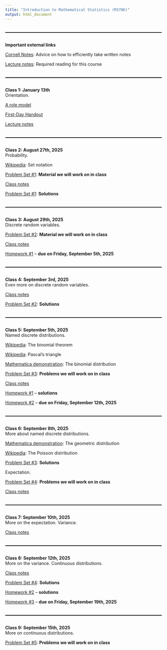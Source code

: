```yaml
---
title: "Introduction to Mathematical Statistics (M378K)"
output: html_document
---
```


<style>
  hr {
      position: relative; 
            top: 20px; 
            border: none; 
            height: 2px; 
            background: black; 
            margin-bottom: 50px; 
  }
</style>

---

**Important external links**

[Cornell Notes](http://lsc.cornell.edu/how-to-study/taking-notes/cornell-note-taking-system/): Advice on how to efficiently take written notes

[Lecture notes](https://web.ma.utexas.edu/users/gordanz/lecture_notes_page.html): Required reading for this course

---



**Class 1: January 13th**<br>
Orientation. <br>

[A role model](pics/bilbo.jpeg)

[First-Day Handout](syllabus/syllabus-59140.html)

[Lecture notes](https://web.ma.utexas.edu/users/gordanz/lecture_notes_page.html)

---

**Class 2: August 27th, 2025**<br>
Probability.<br> 

[Wikipedia](https://en.wikibooks.org/wiki/Set_Theory/Sets): Set notation

[Problem Set #1](problem-sets/m378k-ps1-omega-probs.pdf):  **Material we will work on in class**

[Class notes](notes/m378k-aug-27-2025.pdf)

[Problem Set #1](problem-sets/m378k-ps1-omega-solns.pdf):  **Solutions**

---

**Class 3: August 29th, 2025**<br>
Discrete random variables.<br>

[Problem Set #2](problem-sets/m378k-ps2-discrete-defn.pdf):  **Material we will work on in class**

[Class notes](notes/m378k-aug-29-2025.pdf)

[Homework #1](hw/m378k-hw1-prereqs.pdf) -- **due on Friday, September 5th, 2025**

---

**Class 4: September 3rd, 2025**<br>
Even more on discrete random variables.<br>

[Class notes](notes/m378k-sept-03-2025.pdf)

[Problem Set #2](problem-sets/m378k-ps2-discrete-defn-solns.pdf):  **Solutions**

---

**Class 5: September 5th, 2025**<br>
Named discrete distributions.<br>

[Wikipedia](https://en.wikipedia.org/wiki/Binomial_theorem): The binomial theorem 

[Wikipedia](https://en.wikipedia.org/wiki/Pascal%27s_triangle): Pascal's triangle

[Mathematica demonstration](https://demonstrations.wolfram.com/BinomialProbabilityDistribution/): The binomial distribution

[Problem Set #3](problem-sets/m378k-ps3-discrete-probs.pdf):  **Problems we will work on in class**

[Class notes](notes/m378k-sept-05-2025.pdf)

[Homework #1](hw/m378k-hw1-prereqs-solns.pdf) -- **solutions**

[Homework #2](hw/m378k-hw2-discrete.pdf) -- **due on Friday, September 12th, 2025**

---

**Class 6: September 8th, 2025**<br>
More about named discrete distributions.<br>

[Mathematica demonstration](https://demonstrations.wolfram.com/GeometricDistribution/): The geometric distribution

[Wikipedia](https://en.wikipedia.org/wiki/Poisson_distribution): The Poisson distribution

[Problem Set #3](problem-sets/m378k-ps3-discrete-solns.pdf):  **Solutions**

Expectation.<br>

[Problem Set #4](problem-sets/m378k-ps4-discrete-exp-var-probs.pdf):  **Problems we will work on in class**

[Class notes](notes/m378k-sept-08-2025.pdf)

---

**Class 7: September 10th, 2025**<br>
More on the expectation. Variance.<br>

[Class notes](notes/m378k-sept-10-2025.pdf)

---

**Class 8: September 12th, 2025**<br>
More on the variance. Continuous distributions.<br>

[Class notes](notes/m378k-sept-12-2025.pdf)

[Problem Set #4](problem-sets/m378k-ps4-discrete-exp-var-solns.pdf):  **Solutions**

[Homework #2](hw/m378k-hw2-discrete-solns.pdf) -- **solutions**

[Homework #3](hw/m378k-hw3-expectation-probs.pdf) -- **due on Friday, September 19th, 2025**

---

**Class 9: September 15th, 2025**<br>
More on continuous distributions.<br>

[Problem Set #5](problem-sets/m378k-ps5-continuous-probs.pdf):  **Problems we will work on in class**

<!--
[Class notes](notes/m378k-jan-29-2025.pdf)

[The Normal Distribution](http://demonstrations.wolfram.com/TheNormalDistribution/) from the [Wolfram Demonstrations Project](http://demonstrations.wolfram.com/){.demonstrationHyperlink} by Ian McLeod 

[Area of a Normal Distribution](http://demonstrations.wolfram.com/AreaOfANormalDistribution/){.demonstrationHyperlink} from the [Wolfram Demonstrations Project](http://demonstrations.wolfram.com/){.demonstrationHyperlink} by Eric Schulz 

[Class notes](notes/m378k-jan-31-2025.pdf)

[Problem Set #5](problem-sets/m378k-ps5-continuous-solns.pdf):  **Solutions**


Cumulative distribution functions.<br>

[Problem Set #6](problem-sets/m378k-ps6-cdf-probs.pdf):  **Problems we will work on in class**

[Class notes](notes/m378k-feb-03-2025.pdf)

[Problem Set #6](problem-sets/m378k-ps6-cdf-solns.pdf):  **Solutions**

---

**Class 10: February 5th, 2025**<br>
More on the cumulative distribution function.<br>

[Problem Set #7](problem-sets/m378k-ps7-cdf-cont-probs.pdf):  **Problems we will work on in class**

[Standard normal table](notes/std-normal-table.pdf)

[`R` code on the normal](code/normal.R)

[Class notes](notes/m378k-feb-05-2025.pdf)

[Problem Set #7](problem-sets/m378k-ps7-cdf-cont-solns.pdf):  **Solutions**

[In-Term One](exams/m378k-one-topics.pdf): Topics

[Practice for In-Term One](exams/m378k-one-sample-probs.pdf) -- **problems** 

[Practice for In-Term One](exams/m378k-one-sample-solns.pdf) -- **solutions** 

---

**Class 11: February 7th, 2025**<br>
Random vectors.<br>

[Class notes](notes/m378k-feb-07-2025.pdf)

[Homework #3](hw/m378k-hw3-expectation-solns.pdf) -- **solutions**

---

**Class 12: February 10th, 2025**<br>
More on random vectors.<br>

[Class notes](notes/m378k-feb-10-2025.pdf)

---

**Class 13: February 12th, 2025**<br>
<span style="color: red;">**In-Term One**</span><br>

[In-Term One](exams/m378k-one-solns.pdf) -- **solutions** 

---

**Class 14: February 14th, 2025**<br>
Transformations of random variables.<br>

[Problem Set #8](problem-sets/m378k-ps8-transformations-probs.pdf):  **Problems we will work on in class**

[Class notes](notes/m378k-feb-14-2025.pdf)

[Problem Set #8](problem-sets/m378k-ps8-transformations-solns.pdf):  **Solutions**

[Homework #4](hw/m378k-hw4-transformations-probs.pdf) -- **due on Friday, February 21st, 2025**

---

**Class 15: February 17th, 2025**<br>
More on transformations of random variables.The triangle distribution. The $\chi^2-$distribution.<br>

[Class notes](notes/m378k-feb-17-2025.pdf)

---
 
**Class 16: February 19th, 2025**<br>
Moment generating functions.<br>

[Problem Set #9](problem-sets/m378k-ps9-mgf-probs.pdf):  **Problems we will work on in class**

[Class notes](notes/m378k-feb-19-2025.pdf)

---

**Class 17: February 21st, 2025**<br>
More on the moment generating functions.<br>

[Class notes](notes/m378k-feb-21-2025.pdf)

[Problem Set #9](problem-sets/m378k-ps9-mgf-solns.pdf):  **Solutions**

[Homework #4](hw/m378k-hw4-transformations-solns.pdf) -- **solutions**

[Homework #5](hw/m378k-hw5-mgf-probs.pdf) -- **due on Friday, February 28th, 2025**

---

**Class 18: February 24th, 2025**<br>
More on the normal distribution.<br>

[Standard Normal Distribution Areas](http://demonstrations.wolfram.com/StandardNormalDistributionAreas/){.demonstrationHyperlink} from the [Wolfram Demonstrations Project](http://demonstrations.wolfram.com/){.demonstrationHyperlink} by Ian McLeod 

[Problem Set #10](problem-sets/m378k-ps10-normal-probs.pdf):  **Problems we will work on in class**

[Problem Set #10](problem-sets/m378k-ps10-normal-solns.pdf):  **Solutions**

De Moivre-Laplace.<br>

[Problem Set #11](problem-sets/m378k-ps11-dML-probs.pdf):  **Problems we will work on in class**

[Mathematica demonstration](http://demonstrations.wolfram.com/IllustratingTheCentralLimitTheoremWithSumsOfBernoulliRandomV/): The Normal Approximation to the Binomial Distribution

[The R-script from class](code/dML-pres.R)

[Class notes](notes/m378k-feb-24-2025.pdf)

[Problem Set #11](problem-sets/m378k-ps11-dML-solns.pdf):  **Solutions**

---

**Class 19: February 26th, 2025**<br>
The Central Limit Theorem.<br>

[Problem Set #12](problem-sets/m378k-ps12-clt-probs.pdf):  **Problems we will work on in class**

[Class notes](notes/m378k-feb-26-2025.pdf)

[Problem Set #12](problem-sets/m378k-ps12-clt-solns.pdf):  **Solutions**

---

**Class 20: February 28th, 2025**<br>
More on the $\chi^2-$distribution.<br>

[Zed Statistics video](https://youtu.be/80ffqpZdKiA?si=qzwSLzEZOKbDlRc7): The $\chi^2-$ distribution. 

[Mathematica demonstration: The Chi-Squared Distribution](http://demonstrations.wolfram.com/TheChiSquaredDistribution/)

[Mathematica demonstration: Tail Areas under the Chi-Squared Distribution](https://demonstrations.wolfram.com/TailAreasUnderChiSquaredDistributions/#embed)

[A $\chi^2-$table](notes/chi-squared-table-better.pdf)

The $\Gamma-$distribution.<br>

[Class notes](notes/m378k-feb-28-2025.pdf)

[The R-script from class](code/gamma-clt.R)

[Homework #5](hw/m378k-hw5-mgf-solns.pdf) -- **solutions**

[Homework #6](hw/m378k-hw6-gamma-probs.pdf) -- **due on Friday, March 7th, 2025**

---

**Class 21: March 3rd, 2025**<br>
The statistical set-up. Order statistics.<br>

[Problem Set #13](problem-sets/m378k-ps13-order-stats-probs.pdf):  **Problems we will work on in class**

[Class notes](notes/m378k-mar-03-2025.pdf)

[Problem Set #13](problem-sets/m378k-ps13-order-stats-solns.pdf):  **Solutions**

---

**Class 22: March 5th, 2025**<br>
Sampling distributions.<br>

[Problem Set #14](problem-sets/m378k-ps14-statistics-probs.pdf):  **Problems we will work on in class**

[Class notes](notes/m378k-mar-05-2025.pdf)

[Problem Set #14](problem-sets/m378k-ps14-statistics-solns.pdf):  **Solutions**

[In-Term Two](exams/m378k-two-topics.pdf): Topics

[Practice for In-Term Two](exams/m378k-two-sample-probs.pdf) -- **problems** 

[Practice for In-Term Two](exams/m378k-two-sample-solns.pdf) -- **solutions** 

---

**Class 23: March 7th, 2025**<br>
Estimators. Bias.<br>

[Class notes](notes/m378k-mar-07-2025.pdf)

[Homework #6](hw/m378k-hw6-gamma-solns.pdf) -- **solutions**

---

**Class 24: March 10th, 2025**<br>
Mean squared error.<br>

[Problem Set #15](problem-sets/m378k-ps15-bias-mse-probs.pdf):  **Problems we will work on in class**

[Class notes](notes/m378k-mar-10-2025.pdf)

[Homework #7](hw/m378k-hw7-statistics-probs.pdf) -- **due on Friday, March 28th, 2025**

---

**Class 25: March 12th, 2025**<br>
<span style="color: red;">**In-Term Two**</span><br>

[In-Term Two](exams/m378k-two-solns.pdf) -- **solutions** 

---

**Class 26: March 14th, 2025**<br>
More on MSE.<br>

[Class notes](notes/m378k-mar-14-2025.pdf)

[Problem Set #15](problem-sets/m378k-ps15-bias-mse-solns.pdf):  **solutions**

[Homework #8](hw/m378k-hw8-goodness-probs.pdf) -- **due on Friday, April 4th, 2025**

---

**Class 27: March 24th, 2025**<br>
Confidence intervals.<br>

[Class notes](notes/m378k-mar-24-2025.pdf)

---

**Class 28: March 26th, 2025**<br>
More on confidence intervals.<br>

[Problem Set #16](problem-sets/m378k-ps16-conf-int-probs.pdf):  **Problems we will work on in class**

[Class notes](notes/m378k-mar-26-2025.pdf)

---

**Class 29: March 28th, 2025**<br>
Approximate confidence intervals for the population proportion. <br>

[Class notes](notes/m378k-mar-28-2025.pdf)

[Homework #7](hw/m378k-hw7-statistics-solns.pdf) -- **solutions**

---

**Class 30: March 31st, 2025**<br>
Confidence intervals for the variance.<br>

[Class notes](notes/m378k-mar-31-2025.pdf)

---

**Class 31: April 2nd, 2025**<br>
Confidence intervals for the mean with the variance unknown.<br>

[Wikipedia](https://en.wikipedia.org/wiki/William_Sealy_Gosset): William Sealy Gosset 

[Mathematica demonstration](http://demonstrations.wolfram.com/StudentsTDistribution/): The Student's t-distribution 

[t-table](notes/t-table.pdf)

[Class notes](notes/m378k-apr-02-2025.pdf)

[Problem Set #16](problem-sets/m378k-ps16-conf-int-solns.pdf):  **Solutions**

[Homework #9](hw/m378k-hw9-umvue-conf-int-probs.pdf) -- **due on April 11th, 2025**

---

**Class 32: April 4th, 2025**<br>
Relative efficiency.<br>

[Problem Set #17](problem-sets/m378k-ps17-rel-eff-probs.pdf):  **Problems we will work on in class**

[Problem Set #17](problem-sets/m378k-ps17-rel-eff-solns.pdf):  **Solutions**

Consistency.<br>

[`R`-code](code/frequencies.R)

[Problem Set #18](problem-sets/m378k-ps18-consistency-probs.pdf):  **Problems we will work on in class**

[Problem Set #18](problem-sets/m378k-ps18-consistency-solns.pdf):  **Solutions**

[Class notes](notes/m378k-apr-04-2025.pdf)

[Homework #8](hw/m378k-hw8-goodness-solns.pdf) -- **solutions**

[Homework #10](hw/m378k-hw10-conf-int-rel-eff-probs.pdf) -- **due on Friday, April 18th, 2025**

---

**Class 33: April 7th, 2025**<br>
Maximum Likelihood Estimators.<br>

[Class notes](notes/m378k-apr-07-2025.pdf)

---

**Class 34: April 9th, 2025**<br>
More on maximum likelihood.<br>

[Class notes](notes/m378k-apr-09-2025.pdf)

---

**Class 35: April 11th, 2025**<br>
Sufficient statistics.<br>

[Class notes](notes/m378k-apr-11-2025.pdf)

[Homework #9](hw/m378k-hw9-umvue-conf-int-solns.pdf) -- **solutions**

---

**Class 36: April 14th, 2025**<br>
More on sufficient statistics. Hypothesis testing.<br>

[Class notes](notes/m378k-apr-14-2025.pdf)

---

**Class 37: April 16th, 2025**<br>
More on hypothesis testing.<br>

[Class notes](notes/m378k-apr-16-2025.pdf)

[In-Term Three](exams/m378k-three-topics.pdf): Topics

[Practice for In-Term Three](exams/m378k-three-sample-probs.pdf): Problems

[Practice for In-Term Three](exams/m378k-three-sample-solns.pdf): Solutions

---

**Class 38: April 18th, 2025**<br>
Hypothesis testing practice.<br>

[`R` code on hypothesis testing](code/single-hypothesis.R)

[Problem Set #19](problem-sets/m378k-ps19-hypothesis-testing-probs.pdf):  **Problems we will work on in class**

[Class notes](notes/m378k-apr-18-2025.pdf)

[Problem Set #19](problem-sets/m378k-ps19-hypothesis-testing-solns.pdf):  **Solutions**

[Homework #10](hw/m378k-hw10-conf-int-rel-eff-solns.pdf) -- **solutions**



---

**Class 39: April 21st, 2025**<br>
Hypothesis testing wrap-up. The Bayesian approach.<br>

[Class notes](notes/m378k-apr-21-2025.pdf)

---

**Class 40: April 23rd, 2025**<br>
<span style="color: red;">**In-Term Three**</span><br>

[In-Term Three](exams/m378k-three-solns.pdf) -- **solutions**

---

**Class 41: April 25th, 2025**<br>
More on the Bayesian approach.<br>

[Class notes](notes/m378k-apr-25-2025.pdf)

---

**Class 42: April 28th, 2025**<br>
Problem-solving session.<br>

[Class notes](notes/m378k-apr-28-2025.pdf)

---

[The Final Exam](exams/m362k-final-topics.pdf): Topics

[Practice for the Final Exam](exams/m378k-final-sample-probs.pdf) -- **problems** 

[Practice for the Final Exam](exams/m378k-final-sample-solns.pdf) -- **solutions** 
-->


